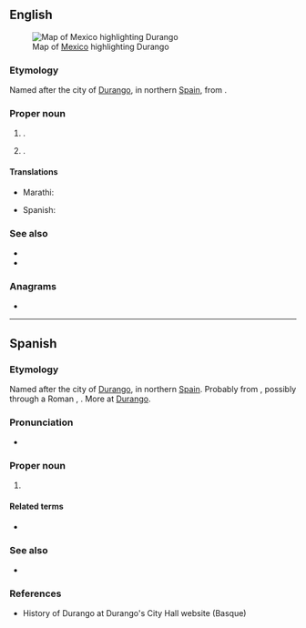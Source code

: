 ==English==
[[File:Mexico map, MX-DUR.svg|thumb|Map of [[Mexico]] highlighting Durango]]

===Etymology===
Named after the city of [[w:Durango, Biscay|Durango]], in northern [[Spain]], from {{der|en|eu|Duranco}}.

===Proper noun===
{{en-proper noun}}

# {{place|en|state|c/Mexico}}.
# {{place|en|city/county seat|co/La Plata County|s/Colorado|c/USA}}.

====Translations====
{{trans-top|state of Mexico}}
* Marathi: {{t|mr|दुरांगो|n}}
{{trans-mid}}
* Spanish: {{t+|es|Durango|m}}
{{trans-bottom}}

===See also===
* {{pedialite}}
* {{pedia|Durango (disambiguation)}}

===Anagrams===
* {{anagrams|en|a=adgnoru|Garduno|aground|on guard}}

----

==Spanish==

===Etymology===
Named after the city of [[w:Durango, Biscay|Durango]], in northern [[Spain]].  Probably from {{der|es|eu|Duranco}}, possibly through a Roman {{m|en|fundus}}, {{der|es|LL.|Turanicus}}.  More at [[w:Durango, Spain#Etymology|Durango]].

===Pronunciation===
* {{es-IPA}}

===Proper noun===
{{es-proper noun|m}}

# {{place|es|state|c/Mexico}}

====Related terms====
* {{l|es|duranguense}}

===See also===
* {{pedialite|lang=es}}

===References===
* History of Durango at Durango's City Hall website (Basque)